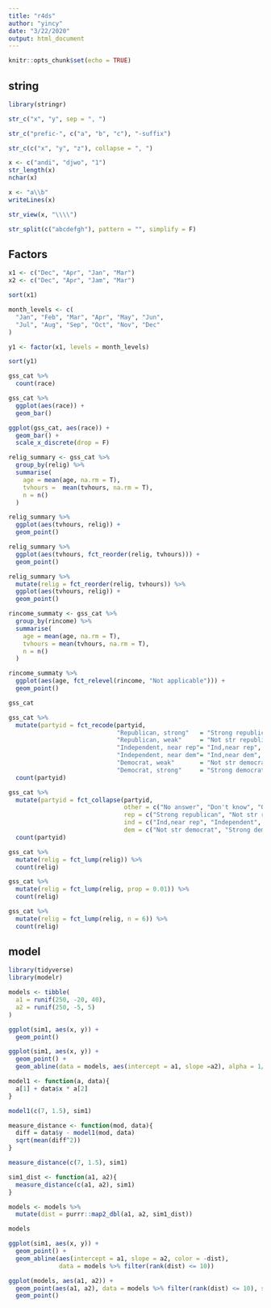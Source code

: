 ```yaml
---
title: "r4ds"
author: "yincy"
date: "3/22/2020"
output: html_document
---
```


```r
knitr::opts_chunk$set(echo = TRUE)
```


## string  
```r
library(stringr)
```

```r
str_c("x", "y", sep = ", ")
```

```r
str_c("prefic-", c("a", "b", "c"), "-suffix")
```

```r
str_c(c("x", "y", "z"), collapse = ", ")
```

```r
x <- c("andi", "djwo", "1")
str_length(x)
nchar(x)
```

```r
x <- "a\\b"
writeLines(x)

str_view(x, "\\\\")
```

```r
str_split(c("abcdefgh"), pattern = "", simplify = F) 
```


## Factors  
```r
x1 <- c("Dec", "Apr", "Jan", "Mar")
x2 <- c("Dec", "Apr", "Jam", "Mar")
```


```r
sort(x1)
```

```r
month_levels <- c(
  "Jan", "Feb", "Mar", "Apr", "May", "Jun", 
  "Jul", "Aug", "Sep", "Oct", "Nov", "Dec"
)
```


```r
y1 <- factor(x1, levels = month_levels)
```

```r
sort(y1)
```


```r
gss_cat %>% 
  count(race)
```

```r
gss_cat %>% 
  ggplot(aes(race)) +
  geom_bar()
```

```r
ggplot(gss_cat, aes(race)) +
  geom_bar() +
  scale_x_discrete(drop = F)
```


```r
relig_summary <- gss_cat %>% 
  group_by(relig) %>% 
  summarise(
    age = mean(age, na.rm = T), 
    tvhours =  mean(tvhours, na.rm = T), 
    n = n()
  )

relig_summary %>% 
  ggplot(aes(tvhours, relig)) +
  geom_point()
```

```r
relig_summary %>% 
  ggplot(aes(tvhours, fct_reorder(relig, tvhours))) +
  geom_point()
```

```r
relig_summary %>% 
  mutate(relig = fct_reorder(relig, tvhours)) %>% 
  ggplot(aes(tvhours, relig)) +
  geom_point()
```



```r
rincome_summaty <- gss_cat %>% 
  group_by(rincome) %>% 
  summarise(
    age = mean(age, na.rm = T), 
    tvhours = mean(tvhours, na.rm = T), 
    n = n()
  )
```


```r
rincome_summaty %>% 
  ggplot(aes(age, fct_relevel(rincome, "Not applicable"))) +
  geom_point()
```

```r
gss_cat
```


```r
gss_cat %>% 
  mutate(partyid = fct_recode(partyid, 
                              "Republican, strong"   = "Strong republican", 
                              "Republican, weak"     = "Not str republican", 
                              "Independent, near rep"= "Ind,near rep", 
                              "Independent, near dem"= "Ind,near dem", 
                              "Democrat, weak"       = "Not str democrat", 
                              "Democrat, strong"     = "Strong democrat")) %>% 
  count(partyid)
```

```r
gss_cat %>% 
  mutate(partyid = fct_collapse(partyid, 
                                other = c("No answer", "Don't know", "Other party"), 
                                rep = c("Strong republican", "Not str republican"), 
                                ind = c("Ind,near rep", "Independent", "Ind,near dem"), 
                                dem = c("Not str democrat", "Strong democrat"))) %>% 
  count(partyid)
```

```r
gss_cat %>% 
  mutate(relig = fct_lump(relig)) %>% 
  count(relig)
```

```r
gss_cat %>% 
  mutate(relig = fct_lump(relig, prop = 0.01)) %>% 
  count(relig)
```

```r
gss_cat %>% 
  mutate(relig = fct_lump(relig, n = 6)) %>% 
  count(relig)
```


## model  
```r
library(tidyverse)
library(modelr)
```

```r
models <- tibble(
  a1 = runif(250, -20, 40), 
  a2 = runif(250, -5, 5)
)

ggplot(sim1, aes(x, y)) +
  geom_point()
```

```r
ggplot(sim1, aes(x, y)) +
  geom_point() +
  geom_abline(data = models, aes(intercept = a1, slope =a2), alpha = 1/4)
```

```r
model1 <- function(a, data){
  a[1] + data$x * a[2]
}

model1(c(7, 1.5), sim1)
```


```r
measure_distance <- function(mod, data){
  diff = data$y - model1(mod, data)
  sqrt(mean(diff^2))
}

measure_distance(c(7, 1.5), sim1)
```

```r
sim1_dist <- function(a1, a2){
  measure_distance(c(a1, a2), sim1)
}

models <- models %>% 
  mutate(dist = purrr::map2_dbl(a1, a2, sim1_dist))

models
```


```r
ggplot(sim1, aes(x, y)) +
  geom_point() +
  geom_abline(aes(intercept = a1, slope = a2, color = -dist), 
              data = models %>% filter(rank(dist) <= 10))
```


```r
ggplot(models, aes(a1, a2)) +
  geom_point(aes(a1, a2), data = models %>% filter(rank(dist) <= 10), size = 4, color = "red") +
  geom_point()
```


